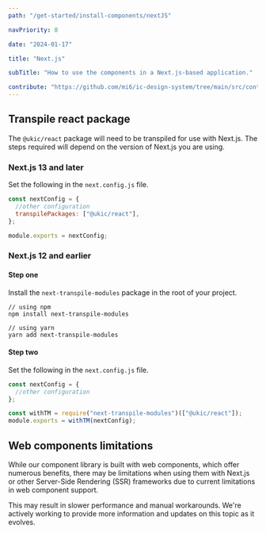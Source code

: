 ```yaml
---
path: "/get-started/install-components/nextJS"

navPriority: 8

date: "2024-01-17"

title: "Next.js"

subTitle: "How to use the components in a Next.js-based application."

contribute: "https://github.com/mi6/ic-design-system/tree/main/src/content/structured/get-started/nextJS.mdx"
---
```


## Transpile react package

The `@ukic/react` package will need to be transpiled for use with Next.js. The steps required will depend on the version of Next.js you are using.

### Next.js 13 and later

Set the following in the `next.config.js` file.

```jsx
const nextConfig = {
  //other configuration
  transpilePackages: ["@ukic/react"],
};

module.exports = nextConfig;
```

### Next.js 12 and earlier

#### Step one

Install the `next-transpile-modules` package in the root of your project.

```shell
// using npm
npm install next-transpile-modules

// using yarn
yarn add next-transpile-modules
```

#### Step two

Set the following in the `next.config.js` file.

```jsx
const nextConfig = {
  //other configuration
};

const withTM = require("next-transpile-modules")(["@ukic/react"]);
module.exports = withTM(nextConfig);
```

## Web components limitations

While our component library is built with web components, which offer numerous benefits, there may be limitations when using them with Next.js or other Server-Side Rendering (SSR) frameworks due to current limitations in web component support.

This may result in slower performance and manual workarounds. We're actively working to provide more information and updates on this topic as it evolves.

